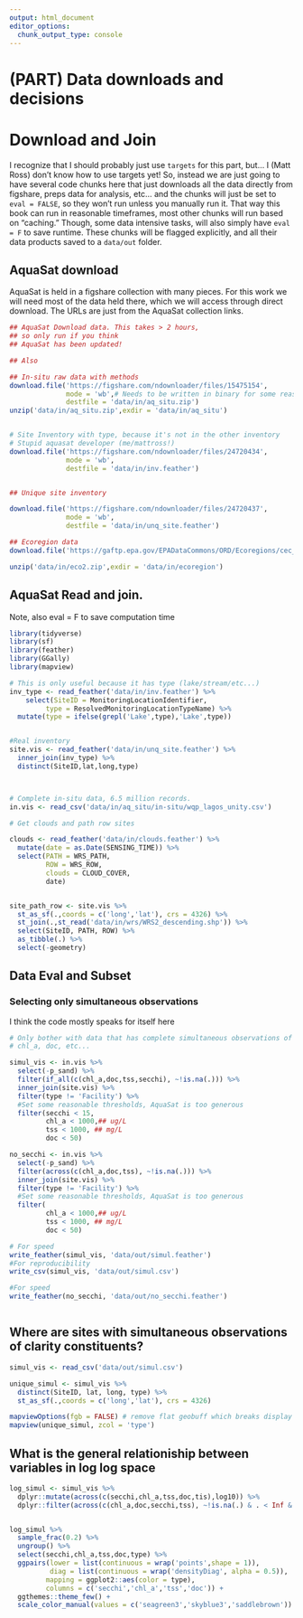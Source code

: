 ```yaml
---
output: html_document
editor_options: 
  chunk_output_type: console
---
```



# (PART) Data downloads and decisions {-}

# Download and Join


I recognize that I should probably just use `targets` for this part, but...
I (Matt Ross) don't know how to use targets yet! So, instead we are just
going to have several code chunks here that just downloads all the data directly
from figshare, preps data for analysis, etc...
and the chunks will just be set to `eval = FALSE`, so they won't
run unless you manually run it. That way this book can run in reasonable timeframes,
most other chunks will run based on "caching." Though, some data intensive tasks,
will also simply have `eval = F` to save runtime. These chunks will be flagged
explicitly, and all their data products saved to a `data/out` folder. 

## AquaSat download

AquaSat is held in a figshare collection with many pieces. For this work we
will need most of the data held there, which we will access through direct download.
The URLs are just from the AquaSat collection links.

```r
## AquaSat Download data. This takes > 2 hours,
## so only run if you think 
## AquaSat has been updated!

## Also

## In-situ raw data with methods
download.file('https://figshare.com/ndownloader/files/15475154',
              mode = 'wb',# Needs to be written in binary for some reason 
              destfile = 'data/in/aq_situ.zip')
unzip('data/in/aq_situ.zip',exdir = 'data/in/aq_situ')


# Site Inventory with type, because it's not in the other inventory
# Stupid aquasat developer (me/mattross!)
download.file('https://figshare.com/ndownloader/files/24720434',
              mode = 'wb',
              destfile = 'data/in/inv.feather')


## Unique site inventory 

download.file('https://figshare.com/ndownloader/files/24720437',
              mode = 'wb',
              destfile = 'data/in/unq_site.feather')

## Ecoregion data
download.file('https://gaftp.epa.gov/EPADataCommons/ORD/Ecoregions/cec_na/na_cec_eco_l2.zip', destfile = 'data/in/eco2.zip')

unzip('data/in/eco2.zip',exdir = 'data/in/ecoregion')


```

## AquaSat Read and join. 

Note, also eval = F to save computation time

```r

library(tidyverse)
library(sf)
library(feather)
library(GGally)
library(mapview)

# This is only useful because it has type (lake/stream/etc...)
inv_type <- read_feather('data/in/inv.feather') %>%
    select(SiteID = MonitoringLocationIdentifier,
         type = ResolvedMonitoringLocationTypeName) %>%
  mutate(type = ifelse(grepl('Lake',type),'Lake',type))


#Real inventory
site.vis <- read_feather('data/in/unq_site.feather') %>%
  inner_join(inv_type) %>%
  distinct(SiteID,lat,long,type)



# Complete in-situ data, 6.5 million records. 
in.vis <- read_csv('data/in/aq_situ/in-situ/wqp_lagos_unity.csv') 

# Get clouds and path row sites

clouds <- read_feather('data/in/clouds.feather') %>%
  mutate(date = as.Date(SENSING_TIME)) %>%
  select(PATH = WRS_PATH, 
         ROW = WRS_ROW,
         clouds = CLOUD_COVER,
         date)


site_path_row <- site.vis %>%
  st_as_sf(.,coords = c('long','lat'), crs = 4326) %>%
  st_join(.,st_read('data/in/wrs/WRS2_descending.shp')) %>%
  select(SiteID, PATH, ROW) %>%
  as_tibble(.) %>%
  select(-geometry)

```

## Data Eval and Subset


### Selecting only simultaneous observations

I think the code mostly speaks for itself here
```r
# Only bother with data that has complete simultaneous observations of
# chl_a, doc, etc...

simul_vis <- in.vis %>%
  select(-p_sand) %>%
  filter(if_all(c(chl_a,doc,tss,secchi), ~!is.na(.))) %>% 
  inner_join(site.vis) %>%
  filter(type != 'Facility') %>%
  #Set some reasonable thresholds, AquaSat is too generous
  filter(secchi < 15,
         chl_a < 1000,## ug/L
         tss < 1000, ## mg/L
         doc < 50)

no_secchi <- in.vis %>%
  select(-p_sand) %>%
  filter(across(c(chl_a,doc,tss), ~!is.na(.))) %>% 
  inner_join(site.vis) %>%
  filter(type != 'Facility') %>%
  #Set some reasonable thresholds, AquaSat is too generous
  filter(
         chl_a < 1000,## ug/L
         tss < 1000, ## mg/L
         doc < 50)

# For speed
write_feather(simul_vis, 'data/out/simul.feather')
#For reproducibility
write_csv(simul_vis, 'data/out/simul.csv')

#For speed
write_feather(no_secchi, 'data/out/no_secchi.feather')



```



## Where are sites with simultaneous observations of clarity constituents? 


```r

simul_vis <- read_csv('data/out/simul.csv')

unique_simul <- simul_vis %>%
  distinct(SiteID, lat, long, type) %>%
  st_as_sf(.,coords = c('long','lat'), crs = 4326)

mapviewOptions(fgb = FALSE) # remove flat geobuff which breaks display
mapview(unique_simul, zcol = 'type')

```


## What is the general relationiship between variables in log log space

```r


log_simul <- simul_vis %>%
  dplyr::mutate(across(c(secchi,chl_a,tss,doc,tis),log10)) %>%
  dplyr::filter(across(c(chl_a,doc,secchi,tss), ~!is.na(.) & . < Inf & . > -Inf)) 


log_simul %>%
  sample_frac(0.2) %>%
  ungroup() %>%
  select(secchi,chl_a,tss,doc,type) %>%
  ggpairs(lower = list(continuous = wrap('points',shape = 1)),
          diag = list(continuous = wrap('densityDiag', alpha = 0.5)),
         mapping = ggplot2::aes(color = type),
         columns = c('secchi','chl_a','tss','doc')) +
  ggthemes::theme_few() + 
  scale_color_manual(values = c('seagreen3','skyblue3','saddlebrown'))

```


